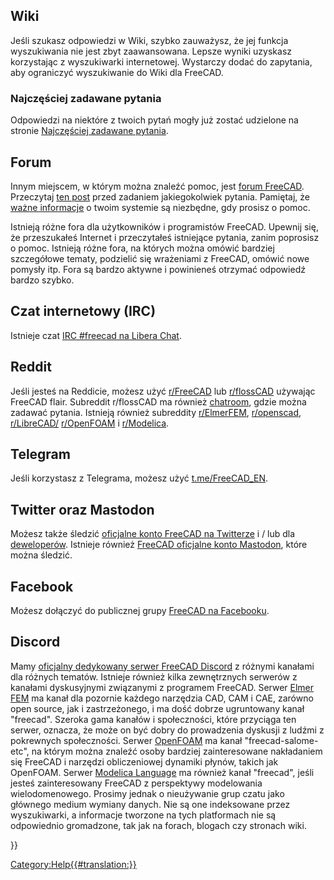 <languages/>

==Wiki==

Jeśli szukasz odpowiedzi w Wiki, szybko zauważysz, że jej funkcja wyszukiwania nie jest zbyt zaawansowana. Lepsze wyniki uzyskasz korzystając z wyszukiwarki internetowej. Wystarczy dodać {{Value|site:wiki.freecad.org}} do zapytania, aby ograniczyć wyszukiwanie do Wiki dla FreeCAD.

<span id="FAQ"></span>
===Najczęściej zadawane pytania===

Odpowiedzi na niektóre z twoich pytań mogły już zostać udzielone na stronie [[Frequently_asked_questions/pl|Najczęściej zadawane pytania]].

==Forum==

Innym miejscem, w którym można znaleźć pomoc, jest [https://forum.freecad.org/viewforum.php?f=3 forum FreeCAD]. Przeczytaj [https://forum.freecad.org/viewtopic.php?f=3&t=2264 ten post] przed zadaniem jakiegokolwiek pytania. Pamiętaj, że [[Important_information/pl|ważne informacje]] o twoim systemie są niezbędne, gdy prosisz o pomoc.

Istnieją różne fora dla użytkowników i programistów FreeCAD. Upewnij się, że przeszukałeś Internet i przeczytałeś istniejące pytania, zanim poprosisz o pomoc. Istnieją różne fora, na których można omówić bardziej szczegółowe tematy, podzielić się wrażeniami z FreeCAD, omówić nowe pomysły itp. Fora są bardzo aktywne i powinieneś otrzymać odpowiedź bardzo szybko.

<span id="Internet_Relay_Chat_(IRC)"></span>
==Czat internetowy (IRC)==

Istnieje czat [https://web.libera.chat/#freecad IRC #freecad na Libera Chat].

==Reddit==

Jeśli jesteś na Reddicie, możesz użyć [https://www.reddit.com/r/FreeCAD/ r/FreeCAD] lub [https://www.reddit.com/r/flossCAD/ r/flossCAD] używając FreeCAD flair. Subreddit r/flossCAD ma również [https://s.reddit.com/channel/300896_dfacaa912e069e3d3f7e55e5cedfb25483d8d68a chatroom], gdzie można zadawać pytania. Istnieją również subreddity [https://www.reddit.com/r/ElmerFEM/ r/ElmerFEM], [https://www.reddit.com/r/openscad/ r/openscad], [https://www.reddit.com/r/LibreCAD/ r/LibreCAD/] [https://www.reddit.com/r/OpenFOAM/ r/OpenFOAM] i [https://www.reddit.com/r/Modelica/ r/Modelica].

==Telegram==

Jeśli korzystasz z Telegrama, możesz użyć [https://t.me/FreeCAD_EN t.me/FreeCAD_EN].

<span id="Twitter_and_Mastodon"></span>
==Twitter oraz Mastodon==

Możesz także śledzić [https://twitter.com/FreeCADNews oficjalne konto FreeCAD na Twitterze] i / lub dla [https://twitter.com/fsfarimani/lists/freecad deweloperów]. Istnieje również [https://fosstodon.org/@FreeCAD FreeCAD oficjalne konto Mastodon], które można śledzić. 

==Facebook==

Możesz dołączyć do publicznej grupy [https://www.facebook.com/groups/416491481766626 FreeCAD na Facebooku].

==Discord==

Mamy [https://discord.gg/w2cTKGzccC oficjalny dedykowany serwer FreeCAD Discord] z różnymi kanałami dla różnych tematów. Istnieje również kilka zewnętrznych serwerów z kanałami dyskusyjnymi związanymi z programem FreeCAD. Serwer [https://discordapp.com/invite/NeZEBZn Elmer FEM] ma kanał dla pozornie każdego narzędzia CAD, CAM i CAE, zarówno open source, jak i zastrzeżonego, i ma dość dobrze ugruntowany kanał "freecad". Szeroka gama kanałów i społeczności, które przyciąga ten serwer, oznacza, że może on być dobry do prowadzenia dyskusji z ludźmi z pokrewnych społeczności. Serwer [https://discordapp.com/invite/P9p9eHn OpenFOAM] ma kanał "freecad-salome-etc", na którym można znaleźć osoby bardziej zainteresowane nakładaniem się FreeCAD i narzędzi obliczeniowej dynamiki płynów, takich jak OpenFOAM. Serwer [https://discordapp.com/invite/bp2yeYU Modelica Language] ma również kanał "freecad", jeśli jesteś zainteresowany FreeCAD z perspektywy modelowania wielodomenowego. Prosimy jednak o nieużywanie grup czatu jako głównego medium wymiany danych. Nie są one indeksowane przez wyszukiwarki, a informacje tworzone na tych platformach nie są odpowiednio gromadzone, tak jak na forach, blogach czy stronach wiki.


{{Userdocnavi{{#translation:}}}}
[[Category:Help{{#translation:}}]]
{{clear}}